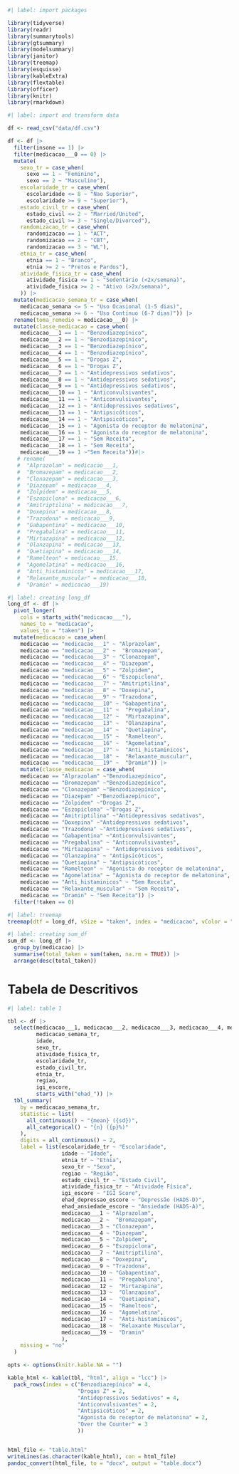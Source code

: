 ```r
#| label: import packages

library(tidyverse)
library(readr)
library(summarytools)
library(gtsummary)
library(modelsummary)
library(janitor)
library(treemap)
library(esquisse)
library(kableExtra)
library(flextable)
library(officer)
library(knitr)
library(rmarkdown)
```

```r
#| label: import and transform data

df <- read_csv("data/df.csv")

df <- df |> 
  filter(insone == 1) |> 
  filter(medicacao___0 == 0) |> 
  mutate(
    sexo_tr = case_when(
      sexo == 1 ~ "Feminino",
      sexo == 2 ~ "Masculino"),
    escolaridade_tr = case_when(
      escolaridade <= 8 ~ "Nao Superior",
      escolaridade >= 9 ~ "Superior"),
    estado_civil_tr = case_when(
      estado_civil <= 2 ~ "Married/United",
      estado_civil >= 3 ~ "Single/Divorced"),
    randomizacao_tr = case_when(
      randomizacao == 1 ~ "ACT",
      randomizacao == 2 ~ "CBT",
      randomizacao == 3 ~ "WL"),
    etnia_tr = case_when(
      etnia == 1 ~ "Branco",
      etnia >= 2 ~ "Pretos e Pardos"),
    atividade_fisica_tr = case_when(
      atividade_fisica <= 1 ~ "Sedentário (<2x/semana)",
      atividade_fisica >= 2 ~ "Ativo (>2x/semana)",
    )) |>
  mutate(medicacao_semana_tr = case_when(
    medicacao_semana <= 5 ~ "Uso Ocasional (1-5 dias)",
    medicacao_semana >= 6 ~ "Uso Contínuo (6-7 dias)")) |> 
  rename(toma_remedio = medicacao___0) |>
  mutate(classe_medicacao = case_when(
    medicacao___1 == 1 ~ "Benzodiazepínico",
    medicacao___2 == 1 ~ "Benzodiazepínico",
    medicacao___3 == 1 ~ "Benzodiazepínico",
    medicacao___4 == 1 ~ "Benzodiazepínico",
    medicacao___5 == 1 ~ "Drogas Z",
    medicacao___6 == 1 ~ "Drogas Z",
    medicacao___7 == 1 ~ "Antidepressivos sedativos",
    medicacao___8 == 1 ~ "Antidepressivos sedativos",
    medicacao___9 == 1 ~ "Antidepressivos sedativos",
    medicacao___10 == 1 ~ "Anticonvulsivantes",
    medicacao___11 == 1 ~ "Anticonvulsivantes",
    medicacao___12 == 1 ~ "Antidepressivos sedativos",
    medicacao___13 == 1 ~ "Antipsicóticos",
    medicacao___14 == 1 ~ "Antipsicóticos",
    medicacao___15 == 1 ~ "Agonista do receptor de melatonina",
    medicacao___16 == 1 ~ "Agonista do receptor de melatonina",
    medicacao___17 == 1 ~ "Sem Receita",
    medicacao___18 == 1 ~ "Sem Receita",
    medicacao___19 == 1 ~"Sem Receita"))#|> 
   # rename(
   #  "Alprazolam" = medicacao___1, 
   #  "Bromazepam" = medicacao___2,    
   #  "Clonazepam" = medicacao___3,
   #  "Diazepam" = medicacao___4,
   #  "Zolpidem" = medicacao___5,
   #  "Eszopiclona" = medicacao___6,
   #  "Amitriptilina" = medicacao___7,
   #  "Doxepina" = medicacao___8,
   #  "Trazodona" = medicacao___9,
   #  "Gabapentina" = medicacao___10,
   #  "Pregabalina" = medicacao___11,
   #  "Mirtazapina" = medicacao___12,
   #  "Olanzapina" = medicacao___13, 
   #  "Quetiapina" = medicacao___14,
   #  "Ramelteon" = medicacao___15,
   #  "Agomelatina" = medicacao___16,
   #  "Anti_histaminicos" = medicacao___17,
   #  "Relaxante_muscular" = medicacao___18, 
   #  "Dramin" = medicacao___19)
```

```r
#| label: creating long_df
long_df <- df |> 
  pivot_longer(
    cols = starts_with("medicacao___"),
    names_to = "medicacao",
    values_to = "taken") |> 
  mutate(medicacao = case_when(
    medicacao == "medicacao___1" ~ "Alprazolam",
    medicacao == "medicacao___2" ~  "Bromazepam",
    medicacao == "medicacao___3" ~ "Clonazepam",
    medicacao == "medicacao___4" ~ "Diazepam",
    medicacao == "medicacao___5" ~ "Zolpidem",
    medicacao == "medicacao___6" ~ "Eszopiclona",
    medicacao == "medicacao___7" ~ "Amitriptilina",
    medicacao == "medicacao___8" ~ "Doxepina",
    medicacao == "medicacao___9" ~ "Trazodona",
    medicacao == "medicacao___10" ~ "Gabapentina",
    medicacao == "medicacao___11" ~  "Pregabalina",
    medicacao == "medicacao___12" ~  "Mirtazapina",
    medicacao == "medicacao___13" ~  "Olanzapina",
    medicacao == "medicacao___14" ~  "Quetiapina",
    medicacao == "medicacao___15" ~  "Ramelteon",
    medicacao == "medicacao___16" ~  "Agomelatina",
    medicacao == "medicacao___17" ~  "Anti_histaminicos",
    medicacao == "medicacao___18" ~  "Relaxante_muscular",
    medicacao == "medicacao___19" ~  "Dramin")) |> 
    mutate(classe_medicacao = case_when(
    medicacao == "Alprazolam" ~"Benzodiazepínico",
    medicacao == "Bromazepam" ~"Benzodiazepínico",
    medicacao == "Clonazepam" ~"Benzodiazepínico",
    medicacao == "Diazepam" ~"Benzodiazepínico",
    medicacao == "Zolpidem" ~"Drogas Z",
    medicacao == "Eszopiclona" ~"Drogas Z",
    medicacao == "Amitriptilina" ~"Antidepressivos sedativos",
    medicacao == "Doxepina" ~"Antidepressivos sedativos",
    medicacao == "Trazodona" ~"Antidepressivos sedativos",
    medicacao == "Gabapentina" ~"Anticonvulsivantes",
    medicacao == "Pregabalina" ~ "Anticonvulsivantes",
    medicacao == "Mirtazapina" ~ "Antidepressivos sedativos",
    medicacao == "Olanzapina" ~ "Antipsicóticos",
    medicacao == "Quetiapina" ~ "Antipsicóticos",
    medicacao == "Ramelteon" ~ "Agonista do receptor de melatonina",
    medicacao == "Agomelatina" ~ "Agonista do receptor de melatonina",
    medicacao == "Anti_histaminicos" ~ "Sem Receita",
    medicacao == "Relaxante_muscular" ~ "Sem Receita",
    medicacao == "Dramin" ~ "Sem Receita")) |> 
  filter(!taken == 0)
```

```r
#| label: treemap
treemap(dtf = long_df, vSize = "taken", index = "medicacao", vColor = "classe_medicacao", type = "categorical")
```

```r
#| label: creating sum_df
sum_df <- long_df |> 
  group_by(medicacao) |> 
  summarise(total_taken = sum(taken, na.rm = TRUE)) |> 
  arrange(desc(total_taken)) 
```

# Tabela de Descritivos

```r
#| label: table 1

tbl <- df |> 
  select(medicacao___1, medicacao___2, medicacao___3, medicacao___4, medicacao___5, medicacao___6, medicacao___7, medicacao___8, medicacao___9, medicacao___9, medicacao___12, medicacao___10, starts_with("medicacao___"),
         medicacao_semana_tr,
         idade, 
         sexo_tr,
         atividade_fisica_tr,
         escolaridade_tr, 
         estado_civil_tr, 
         etnia_tr,
         regiao, 
         igi_escore, 
         starts_with("ehad_")) |> 
  tbl_summary(
    by = medicacao_semana_tr,
    statistic = list(
      all_continuous() ~ "{mean} ({sd})",
      all_categorical() ~ "{n} ({p}%)"
    ),
    digits = all_continuous() ~ 2,
    label = list(escolaridade_tr ~ "Escolaridade",
                 idade ~ "Idade",
                 etnia_tr ~ "Etnia",
                 sexo_tr ~ "Sexo",
                 regiao ~ "Região",
                 estado_civil_tr ~ "Estado Civil",
                 atividade_fisica_tr ~ "Atividade Física",
                 igi_escore ~ "IGI Score",
                 ehad_depressao_escore ~ "Depressão (HADS-D)",
                 ehad_ansiedade_escore ~ "Ansiedade (HADS-A)",
                 medicacao___1 ~ "Alprazolam",
                 medicacao___2 ~  "Bromazepam",
                 medicacao___3 ~ "Clonazepam",
                 medicacao___4 ~ "Diazepam",
                 medicacao___5 ~ "Zolpidem",
                 medicacao___6 ~ "Eszopiclona",
                 medicacao___7 ~ "Amitriptilina",
                 medicacao___8 ~ "Doxepina",
                 medicacao___9 ~ "Trazodona",
                 medicacao___10 ~ "Gabapentina",
                 medicacao___11 ~  "Pregabalina",
                 medicacao___12 ~  "Mirtazapina",
                 medicacao___13 ~  "Olanzapina",
                 medicacao___14 ~  "Quetiapina",
                 medicacao___15 ~  "Ramelteon",
                 medicacao___16 ~  "Agomelatina",
                 medicacao___17 ~  "Anti-histamínicos",
                 medicacao___18 ~  "Relaxante Muscular",
                 medicacao___19 ~  "Dramin"
                 ),
    missing = "no"
  )

opts <- options(knitr.kable.NA = "")

kable_html <- kable(tbl, "html", align = "lcc") |> 
  pack_rows(index = c("Benzodiazepínico" = 4,
                      "Drogas Z" = 2,
                      "Antidepressivos Sedativos" = 4,
                      "Anticonvulsivantes" = 2,
                      "Antipsicóticos" = 2,
                      "Agonista do receptor de melatonina" = 2,
                      "Over the Counter" = 3
                      ))


html_file <- "table.html"
writeLines(as.character(kable_html), con = html_file)
pandoc_convert(html_file, to = "docx", output = "table.docx")
```
